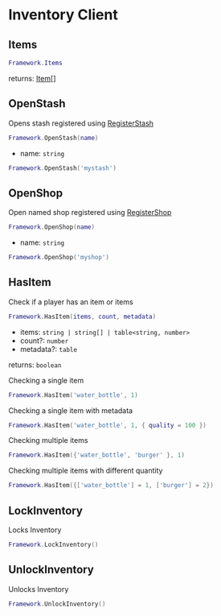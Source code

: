 # Inventory Client

## Items

```lua
Framework.Items
```

returns: [Item[]](/bridge/inventory/item)

## OpenStash

Opens stash registered using [RegisterStash](/bridge/inventory/server#registerstash)

```lua
Framework.OpenStash(name)
```

- name: `string`

```lua
Framework.OpenStash('mystash')
```

## OpenShop

Open named shop registered using [RegisterShop](/bridge/inventory/server#registershop)

```lua
Framework.OpenShop(name)
```

- name: `string`

```lua
Framework.OpenShop('myshop')
```

## HasItem

Check if a player has an item or items

```lua
Framework.HasItem(items, count, metadata)
```

- items: `string | string[] | table<string, number>`
- count?: `number`
- metadata?: `table`

returns: `boolean`

Checking a single item
```lua
Framework.HasItem('water_bottle', 1)
```

Checking a single item with metadata
```lua
Framework.HasItem('water_bottle', 1, { quality = 100 })
```

Checking multiple items
```lua
Framework.HasItem({'water_bottle', 'burger' }, 1)
```

Checking multiple items with different quantity
```lua
Framework.HasItem({['water_bottle'] = 1, ['burger'] = 2})
```

## LockInventory

Locks Inventory

```lua
Framework.LockInventory()
```

## UnlockInventory

Unlocks Inventory

```lua
Framework.UnlockInventory()
```